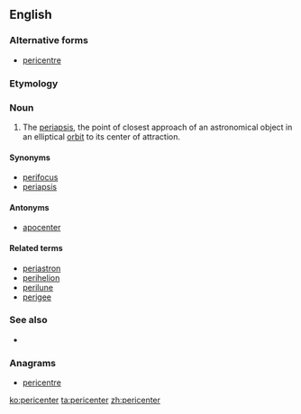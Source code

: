 ==English==

===Alternative forms===
* [[pericentre]]

===Etymology===
{{prefix|peri|center}}

===Noun===
{{en-noun}}

# {{astronomy}} The [[periapsis]], the point of closest approach of an astronomical object in an elliptical [[orbit]] to its center of attraction.

====Synonyms====
* [[perifocus]]
* [[periapsis]]

====Antonyms====
* [[apocenter]]

====Related terms====
* [[periastron]]
* [[perihelion]]
* [[perilune]]
* [[perigee]]

===See also===
* {{pedialite|Apsis}}

===Anagrams===
* [[pericentre#English|pericentre]]

[[ko:pericenter]]
[[ta:pericenter]]
[[zh:pericenter]]